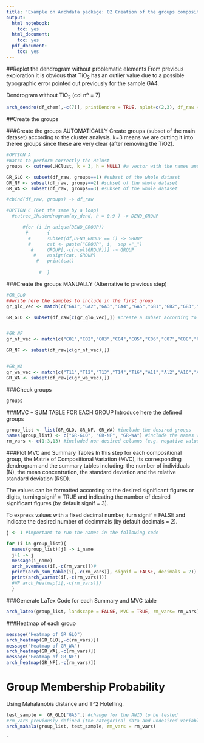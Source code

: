 ```yaml
---
title: 'Example on Archdata package: 02 Creation of the groups compositions'
output:
  html_notebook:
    toc: yes
  html_document:
    toc: yes
  pdf_document:
    toc: yes
---
```

##Replot the dendrogram without problematic elements 
From previous exploration it is obvious that TiO~2~ has an outlier value due to a possible typographic error pointed out previously for the sample GA4.

Dendrogram without TiO~2~ (col nº = 7)

```r
arch_dendro(df_chem[,-c(7)], printDendro = TRUE, nplot=c(2,3), df_raw = df_raw)
```

##Create the groups

###Create the groups AUTOMATICALLY
Create groups (subset of the main dataset) according to the cluster analysis. k=3 means we are cutting it into theree groups since these are very clear (after removing the TiO2). 

```r
#OPTION A
#Watch to perform correctly the Hclust 
groups <- cutree(.HClust, k = 3, h = NULL) #a vector with the names and the group assigned according to the dengroram.

GR_GLO <- subset(df_raw, groups==1) #subset of the whole dataset
GR_NF <- subset(df_raw, groups==2) #subset of the whole dataset
GR_WA <- subset(df_raw, groups==3) #subset of the whole dataset

#cbind(df_raw, groups) -> df_raw

#OPTION C (Get the same by a loop)
  #cutree_1h.dendrogram(my_dend, h = 0.9 ) -> DEND_GROUP

      #for (i in unique(DEND_GROUP))
       #       {
        #      subset(df,DEND_GROUP == i) -> GROUP
        #      cat <- paste("GROUP", i,  sep ="_")
         #     GROUP[,-c(ncol(GROUP))] -> GROUP
          #    assign(cat, GROUP)
           #   print(cat)
              
            #  }
```
###Create the groups MANUALLY (Alternative to previous step)
```r
#GR_GLO
##write here the samples to include in the first group
gr_glo_vec <- match(c("GA1","GA2","GA3","GA4","GA5","GB1","GB2","GB3","GB4","GB5","GC1","GC2","GC3","GC4","GD1","GD2","GD3", "GD4","GD5","GE1","GE2","GE3"), df_raw$ID) 

GR_GLO <- subset(df_raw[c(gr_glo_vec),]) #create a subset according to the vector above


#GR_NF
gr_nf_vec <- match(c("C01","CO2","CO3","C04","CO5","C06","C07","C08","C09","C10","C11","C12","C13","C14","GO1","G02"), df_raw$ID) 

GR_NF <- subset(df_raw[c(gr_nf_vec),])


#GR_WA
gr_wa_vec <- match(c("T11","T12","T13","T14","T16","A11","Al2","A16","A18","A26"), df_raw$ID) 
GR_WA <- subset(df_raw[c(gr_wa_vec),])
```






###Check groups
```r
groups
```



###MVC + SUM TABLE FOR EACH GROUP 
Introduce here the defined groups

```r
group_list <- list(GR_GLO, GR_NF, GR_WA) #include the desired groups
names(group_list) <- c("GR-GLO", "GR-NF", "GR-WA") #include the names with "-" instead of "_" to avoid LaTex problems
rm_vars <- c(1:3,13) #included non desired columns (e.g. negative values, categorical...)
```



###Plot MVC and Summary Tables
In this step for each compositional group, the Matrix of Compositional Variation (MVC), its corresponding dendrogram and the summary tables including: the number of individuals (N), the mean concentration, the standard deviation and the relative standard deviation (RSD). 

The values can be formatted according to the desired significant figures or digits, turning signif = TRUE and indicating the number of desired significant figures (by default signif = 3).

To express values with a fixed decimal number, turn signif = FALSE and indicate the desired number of decimmals (by default decimals = 2).  

```r
j <- 1 #important to run the names in the following code

for (i in group_list){
  names(group_list)[j] -> i_name
  j+1 -> j
  message(i_name)
  arch_evenness(i[,-c(rm_vars)])#
  print(arch_sum_table(i[,-c(rm_vars)], signif = FALSE, decimals = 2))
  print(arch_varmat(i[,-c(rm_vars)]))
  #WP arch_heatmap(i[,-c(rm_vars)])   
  }
```



###Generate LaTex Code for each Summary and MVC table 
```r
arch_latex(group_list, landscape = FALSE, MVC = TRUE, rm_vars= rm_vars)
```



###Heatmap of each group
```r
message("Heatmap of GR_GLO")
arch_heatmap(GR_GLO[,-c(rm_vars)]) 
message("Heatmap of GR_WA")
arch_heatmap(GR_WA[,-c(rm_vars)])  
message("Heatmap of GR_NF")
arch_heatmap(GR_NF[,-c(rm_vars)]) 
```


# Group Membership Probability 
Using Mahalanobis distance and T^2 Hotelling. 

```r
test_sample =  GR_GLO["GA5",] #change for the ANID to be tested
#rm_vars previously defined (the categorical data and undesired variables) 
arch_mahala(group_list, test_sample, rm_vars = rm_vars)
```


`



















